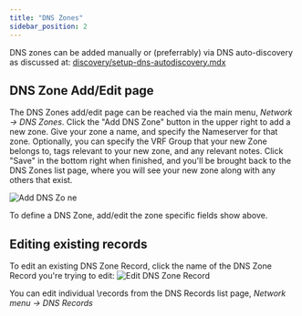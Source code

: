 ```yaml
---
title: "DNS Zones"
sidebar_position: 2
---
```


DNS zones can be added manually or (preferrably) via DNS auto-discovery as discussed at: [discovery/setup-dns-autodiscovery.mdx](auto-discovery/setup-dns-autodiscovery.mdx)

## DNS Zone Add/Edit page

The DNS Zones add/edit page can be reached via the main menu, _Network -> DNS Zones_. Click the "Add DNS Zone" button in the upper right to add a new zone. Give your zone a name, and specify the Nameserver for that zone. Optionally, you can specify the VRF Group that your new Zone belongs to, tags relevant to your new zone, and any relevant notes. Click "Save" in the bottom right when finished, and you'll be brought back to the DNS Zones list page, where you will see your new zone along with any others that exist.

![Add DNS Zo ne](/assets/images/add_DNS_zone.png)

To define a DNS Zone, add/edit the zone specific fields show above.

## Editing existing records

To edit an existing DNS Zone Record, click the name of the DNS Zone Record you're trying to edit: ![Edit DNS Zone Record](/assets/images/DNS_Zone_Records_List.png)

You can edit individual \\records from the DNS Records list page, _Network menu -> DNS Records_
